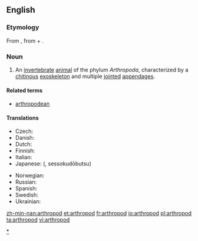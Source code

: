 ==English==
{{wikipedia}}

===Etymology===
From {{etyl|la}} {{term|arthropoda|lang=la}}, from {{etyl|grc}} {{term|ἄρθρον|joint|tr=arthron|sc=polytonic|lang=grc}}
+ {{term|πούς||foot|tr=pous|sc=polytonic|lang=grc}}.

===Noun===
{{en-noun|pl2=arthropodae}}

# An [[invertebrate]] [[animal]] of the phylum ''Arthropoda'', characterized by a [[chitin]]ous [[exoskeleton]] and multiple [[joint]]ed [[appendage]]s.

====Related terms====
* [[arthropodean]]

====Translations====
{{trans-top|animal of Arthropoda}}
* Czech: {{t-|cs|členovec|m}}
* Danish: {{t|da|leddyr}}
* Dutch: {{t-|nl|geleedpotige}}
* Finnish: {{t-|fi|niveljalkainen}}
* Italian: {{t-|it|artropode}}
* Japanese: {{t-|ja|節足動物|sc=Jpan}} ({{t-|ja|せっそくどうぶつ|sc=Jpan}}, sessokudōbutsu)
{{trans-mid}}
* Norwegian: {{t|no|leddyr}}
* Russian: {{t|ru|членистоногое|n|tr=členistonógoje|sc=Cyrl}}
* Spanish: {{t+|es|artrópodo|m}}
* Swedish: {{t+|sv|leddjur|n}}
* Ukrainian: {{t|uk|членистоногі|p|sc=Cyrl}}
{{trans-bottom}}

[[Category:Arthropods|*]]

[[zh-min-nan:arthropod]]
[[et:arthropod]]
[[fr:arthropod]]
[[io:arthropod]]
[[pl:arthropod]]
[[ta:arthropod]]
[[vi:arthropod]]